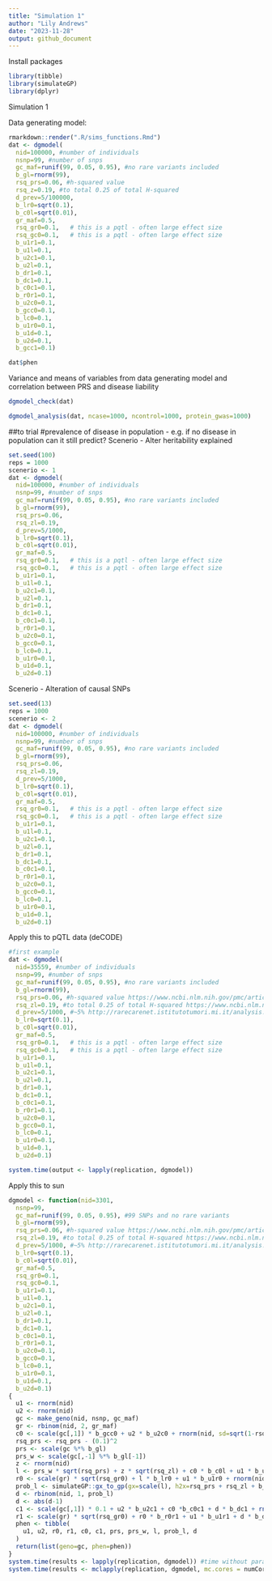 ```yaml
---
title: "Simulation 1"
author: "Lily Andrews"
date: "2023-11-28"
output: github_document
---
```

Install packages
```r
library(tibble)
library(simulateGP)
library(dplyr)
```

Simulation 1

Data generating model:
```r
rmarkdown::render(".R/sims_functions.Rmd")
dat <- dgmodel(
  nid=100000, #number of individuals
  nsnp=99, #number of snps
  gc_maf=runif(99, 0.05, 0.95), #no rare variants included
  b_gl=rnorm(99), 
  rsq_prs=0.06, #h-squared value
  rsq_z=0.19, #to total 0.25 of total H-squared
  d_prev=5/100000, 
  b_lr0=sqrt(0.1), 
  b_c0l=sqrt(0.01), 
  gr_maf=0.5, 
  rsq_gr0=0.1,   # this is a pqtl - often large effect size
  rsq_gc0=0.1,   # this is a pqtl - often large effect size 
  b_u1r1=0.1, 
  b_u1l=0.1, 
  b_u2c1=0.1, 
  b_u2l=0.1, 
  b_dr1=0.1, 
  b_dc1=0.1, 
  b_c0c1=0.1, 
  b_r0r1=0.1, 
  b_u2c0=0.1, 
  b_gcc0=0.1, 
  b_lc0=0.1, 
  b_u1r0=0.1, 
  b_u1d=0.1, 
  b_u2d=0.1,
  b_gcc1=0.1)

dat$phen
```
Variance and means of variables from data generating model and correlation between PRS and disease liability
```r
dgmodel_check(dat)
```
```r
dgmodel_analysis(dat, ncase=1000, ncontrol=1000, protein_gwas=1000)
```

##to trial
#prevalence of disease in population - e.g. if no disease in population can it still predict?
Scenerio - Alter heritability explained
```r
set.seed(100)
reps = 1000
scenerio <- 1
dat <- dgmodel(
  nid=100000, #number of individuals
  nsnp=99, #number of snps
  gc_maf=runif(99, 0.05, 0.95), #no rare variants included
  b_gl=rnorm(99), 
  rsq_prs=0.06, 
  rsq_zl=0.19, 
  d_prev=5/1000, 
  b_lr0=sqrt(0.1), 
  b_c0l=sqrt(0.01), 
  gr_maf=0.5, 
  rsq_gr0=0.1,   # this is a pqtl - often large effect size
  rsq_gc0=0.1,   # this is a pqtl - often large effect size 
  b_u1r1=0.1, 
  b_u1l=0.1, 
  b_u2c1=0.1, 
  b_u2l=0.1, 
  b_dr1=0.1, 
  b_dc1=0.1, 
  b_c0c1=0.1, 
  b_r0r1=0.1, 
  b_u2c0=0.1, 
  b_gcc0=0.1, 
  b_lc0=0.1, 
  b_u1r0=0.1, 
  b_u1d=0.1, 
  b_u2d=0.1)
```

Scenerio - Alteration of causal SNPs
```r
set.seed(13)
reps = 1000
scenerio <- 2
dat <- dgmodel(
  nid=100000, #number of individuals
  nsnp=99, #number of snps
  gc_maf=runif(99, 0.05, 0.95), #no rare variants included
  b_gl=rnorm(99), 
  rsq_prs=0.06, 
  rsq_zl=0.19, 
  d_prev=5/1000, 
  b_lr0=sqrt(0.1), 
  b_c0l=sqrt(0.01), 
  gr_maf=0.5, 
  rsq_gr0=0.1,   # this is a pqtl - often large effect size
  rsq_gc0=0.1,   # this is a pqtl - often large effect size 
  b_u1r1=0.1, 
  b_u1l=0.1, 
  b_u2c1=0.1, 
  b_u2l=0.1, 
  b_dr1=0.1, 
  b_dc1=0.1, 
  b_c0c1=0.1, 
  b_r0r1=0.1, 
  b_u2c0=0.1, 
  b_gcc0=0.1, 
  b_lc0=0.1, 
  b_u1r0=0.1, 
  b_u1d=0.1, 
  b_u2d=0.1)
```
Apply this to pQTL data (deCODE)
```r
#first example
dat <- dgmodel(
  nid=35559, #number of individuals
  nsnp=99, #number of snps
  gc_maf=runif(99, 0.05, 0.95), #no rare variants included
  b_gl=rnorm(99), 
  rsq_prs=0.06, #h-squared value https://www.ncbi.nlm.nih.gov/pmc/articles/PMC4667278/
  rsq_zl=0.19, #to total 0.25 of total H-squared https://www.ncbi.nlm.nih.gov/pmc/articles/PMC4667278/
  d_prev=5/1000, #~5% http://rarecarenet.istitutotumori.mi.it/analysis.php
  b_lr0=sqrt(0.1), 
  b_c0l=sqrt(0.01), 
  gr_maf=0.5, 
  rsq_gr0=0.1,   # this is a pqtl - often large effect size
  rsq_gc0=0.1,   # this is a pqtl - often large effect size 
  b_u1r1=0.1, 
  b_u1l=0.1, 
  b_u2c1=0.1, 
  b_u2l=0.1, 
  b_dr1=0.1, 
  b_dc1=0.1, 
  b_c0c1=0.1, 
  b_r0r1=0.1, 
  b_u2c0=0.1, 
  b_gcc0=0.1, 
  b_lc0=0.1, 
  b_u1r0=0.1, 
  b_u1d=0.1, 
  b_u2d=0.1)

system.time(output <- lapply(replication, dgmodel)) 
```
Apply this to sun
```r
dgmodel <- function(nid=3301, 
  nsnp=99, 
  gc_maf=runif(99, 0.05, 0.95), #99 SNPs and no rare variants
  b_gl=rnorm(99), 
  rsq_prs=0.06, #h-squared value https://www.ncbi.nlm.nih.gov/pmc/articles/PMC4667278/
  rsq_zl=0.19, #to total 0.25 of total H-squared https://www.ncbi.nlm.nih.gov/pmc/articles/PMC4667278/
  d_prev=5/1000, #~5% http://rarecarenet.istitutotumori.mi.it/analysis.php
  b_lr0=sqrt(0.1), 
  b_c0l=sqrt(0.01), 
  gr_maf=0.5, 
  rsq_gr0=0.1,   
  rsq_gc0=0.1,   
  b_u1r1=0.1, 
  b_u1l=0.1, 
  b_u2c1=0.1, 
  b_u2l=0.1, 
  b_dr1=0.1, 
  b_dc1=0.1, 
  b_c0c1=0.1, 
  b_r0r1=0.1, 
  b_u2c0=0.1, 
  b_gcc0=0.1, 
  b_lc0=0.1, 
  b_u1r0=0.1, 
  b_u1d=0.1, 
  b_u2d=0.1)
{
  u1 <- rnorm(nid) 
  u2 <- rnorm(nid) 
  gc <- make_geno(nid, nsnp, gc_maf) 
  gr <- rbinom(nid, 2, gr_maf) 
  c0 <- scale(gc[,1]) * b_gcc0 + u2 * b_u2c0 + rnorm(nid, sd=sqrt(1-rsq_gc0-b_lc0^2-b_u2c0^2)) 
  rsq_prs <- rsq_prs - (0.1)^2 
  prs <- scale(gc %*% b_gl) 
  prs_w <- scale(gc[,-1] %*% b_gl[-1]) 
  z <- rnorm(nid) 
  l <- prs_w * sqrt(rsq_prs) + z * sqrt(rsq_zl) + c0 * b_c0l + u1 * b_u1l + u2 * b_u2l 
  r0 <- scale(gr) * sqrt(rsq_gr0) + l * b_lr0 + u1 * b_u1r0 + rnorm(nid, sd=sqrt(1-rsq_gr0-b_lr0^2-b_u1r0^2)) 
  prob_l <- simulateGP::gx_to_gp(gx=scale(l), h2x=rsq_prs + rsq_zl + b_c0l^2 + b_u1d^2 + b_u2d^2, prev = d_prev) 
  d <- rbinom(nid, 1, prob_l)
  d <- abs(d-1) 
  c1 <- scale(gc[,1]) * 0.1 + u2 * b_u2c1 + c0 *b_c0c1 + d * b_dc1 + rnorm(nid, sd=sqrt(1-(0.1)^2 - b_u2c1^2- b_c0c1^2)) 
  r1 <- scale(gr) * sqrt(rsq_gr0) + r0 * b_r0r1 + u1 * b_u1r1 + d * b_dr1 + rnorm(nid, sd=sqrt(1-rsq_gc0-b_lr0^2-b_u1r1^2)) 
  phen <- tibble(
    u1, u2, r0, r1, c0, c1, prs, prs_w, l, prob_l, d
  )
  return(list(geno=gc, phen=phen)) 
}
system.time(results <- lapply(replication, dgmodel)) #time without paralleisation
system.time(results <- mclapply(replication, dgmodel, mc.cores = numCores)) #time with addition of parallelisation
```


